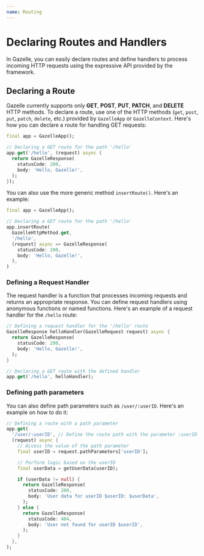 ```yaml
---
name: Routing
---
```


# Declaring Routes and Handlers

In Gazelle, you can easily declare routes and define handlers to process incoming HTTP requests using the expressive API provided by the framework.

## Declaring a Route
<Warning>Gazelle currently supports only **GET**, **POST**, **PUT**, **PATCH**, and **DELETE** HTTP methods.</Warning>
To declare a route, use one of the HTTP methods (`get`, `post`, `put`, `patch`, `delete`, etc.) provided by `GazelleApp` or `GazelleContext`.
Here's how you can declare a route for handling GET requests:
```dart
final app = GazelleApp();

// Declaring a GET route for the path '/hello'
app.get('/hello', (request) async {
  return GazelleResponse(
    statusCode: 200,
    body: 'Hello, Gazelle!',
  );
});
```

You can also use the more generic method `insertRoute()`.
Here's an example:
```dart
final app = GazelleApp();

// Declaring a GET route for the path '/hello'
app.insertRoute(
  GazelleHttpMethod.get,
  '/hello',
  (request) async => GazelleResponse(
    statusCode: 200,
    body: 'Hello, Gazelle!',
  ),
)
```

### Defining a Request Handler
The request handler is a function that processes incoming requests and returns an appropriate response.
You can define request handlers using anonymous functions or named functions.
Here's an example of a request handler for the `/hello` route:
```dart
// Defining a request handler for the '/hello' route
GazelleResponse helloHandler(GazelleRequest request) async {
  return GazelleResponse(
    statusCode: 200,
    body: 'Hello, Gazelle!',
  );
}

// Declaring a GET route with the defined handler
app.get('/hello', helloHandler);
```

### Defining path parameters
You can also define path parameters such as `/user/:userID`.
Here's an example on how to do it:
```dart
// Defining a route with a path parameter
app.get(
  '/user/:userID', // Define the route path with the parameter :userID
  (request) async {
    // Access the value of the path parameter
    final userID = request.pathParameters['userID'];

    // Perform logic based on the userID
    final userData = getUserData(userID);

    if (userData != null) {
      return GazelleResponse(
        statusCode: 200,
        body: 'User data for userID $userID: $userData',
      );
    } else {
      return GazelleResponse(
        statusCode: 404,
        body: 'User not found for userID $userID',
      );
    }
  },
);
```
